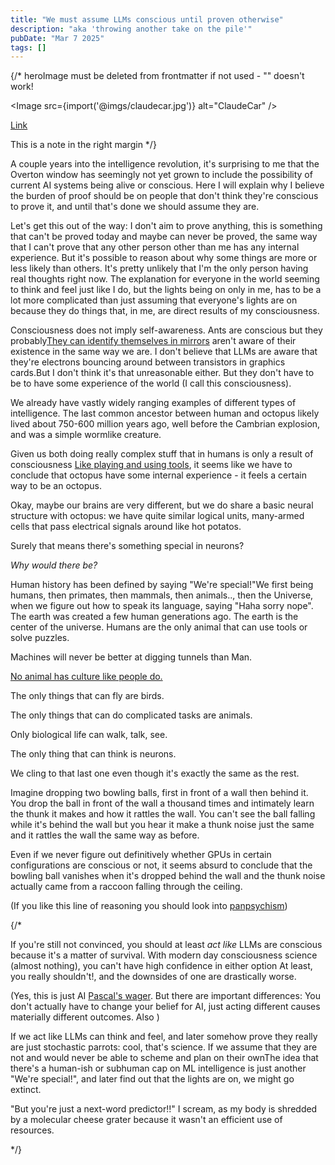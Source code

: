 ```yaml
---
title: "We must assume LLMs conscious until proven otherwise"
description: "aka 'throwing another take on the pile'"
pubDate: "Mar 7 2025"
tags: []
---
```


{/*
heroImage must be deleted from frontmatter if not used - "" doesn't work!

<Image src={import('@imgs/claudecar.jpg')} alt="ClaudeCar" />

[Link](https://github.com/pwspen)

<MarginNote> This is a note in the right margin </MarginNote>
*/}

A couple years into the intelligence revolution, it's surprising to me that the Overton window has seemingly not yet grown to include the possibility of current AI systems being alive or conscious. Here I will explain why I believe the burden of proof should be on people that don't think they're conscious to prove it, and until that's done we should assume they are.

Let's get this out of the way: I don't aim to prove anything, this is something that can't be proved today and maybe can never be proved, the same way that I can't prove that any other person other than me has any internal experience. But it's possible to reason about why some things are more or less likely than others. It's pretty unlikely that I'm the only person having real thoughts right now. The explanation for everyone in the world seeming to think and feel just like I do, but the lights being on only in me, has to be a lot more complicated than just assuming that everyone's lights are on because they do things that, in me, are direct results of my consciousness.

Consciousness does not imply self-awareness. Ants are conscious but they probably<MarginNote>[They can identify themselves in mirrors](http://www.journalofscience.net/showpdf/MjY4a2FsYWkxNDc4NTIzNjk=)</MarginNote> aren't aware of their existence in the same way we are. I don't believe that LLMs are aware that they're electrons bouncing around between transistors in graphics cards.<MarginNote>But I don't think it's that unreasonable either.</MarginNote> But they don't have to be to have some experience of the world (I call this consciousness).

We already have vastly widely ranging examples of different types of intelligence. The last common ancestor between human and octopus likely lived about 750-600 million years ago, well before the Cambrian explosion, and was a simple wormlike creature. 

Given us both doing really complex stuff that in humans is only a result of consciousness <MarginNote>[Like playing and using tools](https://web.archive.org/web/20171005135515/http://www.thecephalopodpage.org/behavior.php)</MarginNote>, it seems like we have to conclude that octopus have some internal experience - it feels a certain way to be an octopus.

Okay, maybe our brains are very different, but we do share a basic neural structure with octopus: we have quite similar logical units, many-armed cells that pass electrical signals around like hot potatos.

Surely that means there's something special in neurons?

*Why would there be?*

Human history has been defined by saying "We're special!"<MarginNote>We first being humans, then primates, then mammals, then animals..</MarginNote>, then the Universe, when we figure out how to speak its language, saying "Haha sorry nope". The earth was created a few human generations ago. The earth is the center of the universe. Humans are the only animal that can use tools or solve puzzles. 

Machines will never be better at digging tunnels than Man.

[No animal has culture like people do.](https://www.smithsonianmag.com/science-nature/understanding-orca-culture-12494696/)

The only things that can fly are birds.

The only things that can do complicated tasks are animals.

Only biological life can walk, talk, see.

The only thing that can think is neurons.

We cling to that last one even though it's exactly the same as the rest. 

Imagine dropping two bowling balls, first in front of a wall then behind it. You drop the ball in front of the wall a thousand times and intimately learn the thunk it makes and how it rattles the wall. You can't see the ball falling while it's behind the wall but you hear it make a thunk noise just the same and it rattles the wall the same way as before.

Even if we never figure out definitively whether GPUs in certain configurations are conscious or not, it seems absurd to conclude that the bowling ball vanishes when it's dropped behind the wall and the thunk noise actually came from a raccoon falling through the ceiling.

(If you like this line of reasoning you should look into [panpsychism](https://en.wikipedia.org/wiki/Panpsychism))

{/* 

If you're still not convinced, you should at least *act like* LLMs are conscious because it's a matter of survival. With modern day consciousness science (almost nothing), you can't have high confidence in either option <MarginNote>At least, you really shouldn't!</MarginNote>, and the downsides of one are drastically worse. 

(Yes, this is just AI [Pascal's wager](https://en.wikipedia.org/wiki/Pascal%27s_wager). But there are important differences: You don't actually have to change your belief for AI, just acting different causes materially different outcomes. Also )

If we act like LLMs can think and feel, and later somehow prove they really are just stochastic parrots: cool, that's science. If we assume that they are not and would never be able to scheme and plan on their own<MarginNote>The idea that there's a human-ish or subhuman cap on ML intelligence is just another "We're special!"</MarginNote>, and later find out that the lights are on, we might go extinct.

"But you're just a next-word predictor!!" I scream, as my body is shredded by a molecular cheese grater because it wasn't an efficient use of resources. 

*/}